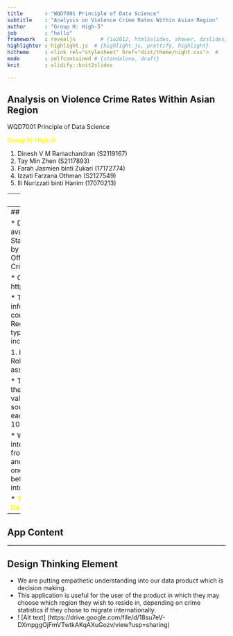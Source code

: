 ---
title       : "WQD7001 Principle of Data Science"
subtitle    : "Analysis on Violence Crime Rates Within Asian Region"
author      : "Group H: High-5"
job         : "hello"
framework   : revealjs        # {io2012, html5slides, shower, dzslides, ...}
highlighter : highlight.js  # {highlight.js, prettify, highlight}
hitheme     : <link rel="stylesheet" href="dist/theme/night.css">  # 
mode        : selfcontained # {standalone, draft}
knit        : slidify::knit2slides

---
## Analysis on Violence Crime Rates Within Asian Region

WQD7001 Principle of Data Science



<span style="color:yellow; font-weight:bold">Group H: High-5</span>

1. Dinesh V M Ramachandran (S2119167)
2. Tay Min Zhen (S2117893)
3. Farah Jasmien binti Zukari (17172774)
4. Izzati Farzana Othman (S2127549)
5. Ili Nurizzati binti Hanim (17070213)


---
## Introduction

* To figure out how we can create higher exposure and awareness that would contribute to different parties such as the <span style="color:yellow; font-weight:bold">government, NGOs, and the community</span>. 

* According to the Federal Bureau of Investigation of the United States, <span style="color:yellow; font-weight:bold">violent crime is defined as those offenses which involve force or threat of force.</span> It is composed of four offenses which include murder and non negligent manslaughter, forcible rape, robbery, and aggravated assault.

* Most of the victims are so powerless to deal with violence thus, causing the tragedies to happen repeatedly. Despite enacting stricter laws to the violent offender, the community should have higher awareness on the issue.


---
## Dataset Information

* Data are publicly available in the United States report; issued by the United Nation Offices of Drug and Crimes (UNODC)

* Crime Website: https://www.unodc.org

* The dataset contains information on the countries within Asian Region and different type of crime that includes:

1. Kidnapping
2. Robbery
3. Serious assault

* The dataset contains the rate and count value for each country source.
* The rate for each country is per 100,000 population.

* We clean and integrate the dataset from different sources and types of crime into one final dataset before uploading them into the code.


* <span style="color:yellow; font-weight:bold">Type of Analysis: Descriptive analysis</span>

---
## App Content


---

## Design Thinking Element


* We are putting empathetic understanding into our data product which is decision making.
* This application is useful for the user of the product in which they may choose which region they wish to reside in, depending on crime statistics if they chose to migrate internationally.
* ! [Alt text] (https://drive.google.com/file/d/18su7eV-DXmpggOjFmVTwtkAKqAXuGozv/view?usp=sharing) 
